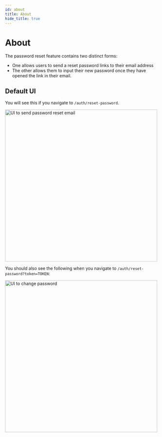 ```yaml
---
id: about
title: About
hide_title: true
---
```


<!-- ./thirdpartyemailpassword/common-customizations/reset-password/about.mdx -->

# About

The password reset feature contains two distinct forms:
- One allows users to send a reset password links to their email address
- The other allows them to input their new password once they have opened the link in their email.

## Default UI 

You will see this if you navigate to `/auth/reset-password`.
 
<img alt="UI to send password reset email" width="500px" src="/img/emailpassword/reset-password-enter-email.png" />

You should also see the following when you navigate to `/auth/reset-password?token=TOKEN`:

<img alt="UI to change password" width="500px" src="/img/emailpassword/reset-password-submit-new-password.png" />